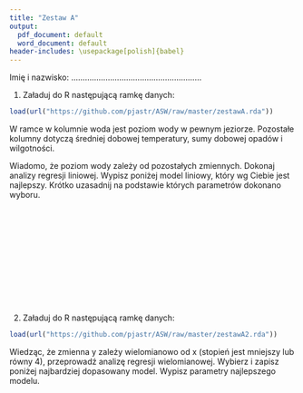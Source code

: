 ```yaml
---
title: "Zestaw A"
output:
  pdf_document: default
  word_document: default
header-includes: \usepackage[polish]{babel}
---
```


Imię i nazwisko: .........................................................

1. Załaduj do R następującą ramkę danych:

```r
load(url("https://github.com/pjastr/ASW/raw/master/zestawA.rda"))
```

W ramce w kolumnie woda jest poziom wody w pewnym jeziorze. Pozostałe kolumny dotyczą średniej dobowej temperatury, sumy dobowej opadów i wilgotności.

Wiadomo, że poziom wody zależy od pozostałych zmiennych. Dokonaj analizy regresji liniowej. Wypisz poniżej model liniowy, który wg Ciebie jest najlepszy. Krótko uzasadnij na podstawie których parametrów dokonano wyboru.

&nbsp;

&nbsp;

&nbsp;

&nbsp;

&nbsp;

&nbsp;

2. Załaduj do R następującą ramkę danych:

```r
load(url("https://github.com/pjastr/ASW/raw/master/zestawA2.rda"))
```

Wiedząc, że zmienna y zależy wielomianowo od x (stopień jest mniejszy lub równy 4), przeprowadź analizę regresji wielomianowej. Wybierz i zapisz poniżej najbardziej dopasowany model. Wypisz parametry najlepszego modelu.










